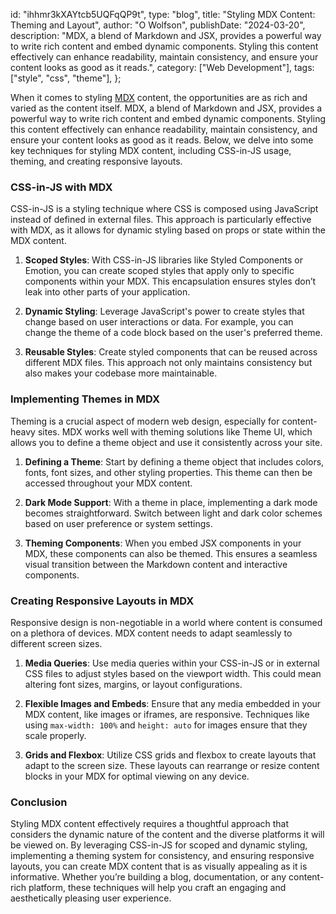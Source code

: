   id: "ihhmr3kXAYtcb5UQFqQP9t",
  type: "blog",
  title: "Styling MDX Content: Theming and Layout",
  author: "O Wolfson",
  publishDate: "2024-03-20",
  description:
    "MDX, a blend of Markdown and JSX, provides a powerful way to write rich content and embed dynamic components. Styling this content effectively can enhance readability, maintain consistency, and ensure your content looks as good as it reads.",
  category: ["Web Development"],
  tags: ["style", "css", "theme"],
};

When it comes to styling [MDX](https://mdxjs.com/) content, the opportunities are as rich and varied as the content itself. MDX, a blend of Markdown and JSX, provides a powerful way to write rich content and embed dynamic components. Styling this content effectively can enhance readability, maintain consistency, and ensure your content looks as good as it reads. Below, we delve into some key techniques for styling MDX content, including CSS-in-JS usage, theming, and creating responsive layouts.

### CSS-in-JS with MDX

CSS-in-JS is a styling technique where CSS is composed using JavaScript instead of defined in external files. This approach is particularly effective with MDX, as it allows for dynamic styling based on props or state within the MDX content.

1. **Scoped Styles**: With CSS-in-JS libraries like Styled Components or Emotion, you can create scoped styles that apply only to specific components within your MDX. This encapsulation ensures styles don’t leak into other parts of your application.

2. **Dynamic Styling**: Leverage JavaScript's power to create styles that change based on user interactions or data. For example, you can change the theme of a code block based on the user's preferred theme.

3. **Reusable Styles**: Create styled components that can be reused across different MDX files. This approach not only maintains consistency but also makes your codebase more maintainable.

### Implementing Themes in MDX

Theming is a crucial aspect of modern web design, especially for content-heavy sites. MDX works well with theming solutions like Theme UI, which allows you to define a theme object and use it consistently across your site.

1. **Defining a Theme**: Start by defining a theme object that includes colors, fonts, font sizes, and other styling properties. This theme can then be accessed throughout your MDX content.

2. **Dark Mode Support**: With a theme in place, implementing a dark mode becomes straightforward. Switch between light and dark color schemes based on user preference or system settings.

3. **Theming Components**: When you embed JSX components in your MDX, these components can also be themed. This ensures a seamless visual transition between the Markdown content and interactive components.

### Creating Responsive Layouts in MDX

Responsive design is non-negotiable in a world where content is consumed on a plethora of devices. MDX content needs to adapt seamlessly to different screen sizes.

1. **Media Queries**: Use media queries within your CSS-in-JS or in external CSS files to adjust styles based on the viewport width. This could mean altering font sizes, margins, or layout configurations.

2. **Flexible Images and Embeds**: Ensure that any media embedded in your MDX content, like images or iframes, are responsive. Techniques like using `max-width: 100%` and `height: auto` for images ensure that they scale properly.

3. **Grids and Flexbox**: Utilize CSS grids and flexbox to create layouts that adapt to the screen size. These layouts can rearrange or resize content blocks in your MDX for optimal viewing on any device.

### Conclusion

Styling MDX content effectively requires a thoughtful approach that considers the dynamic nature of the content and the diverse platforms it will be viewed on. By leveraging CSS-in-JS for scoped and dynamic styling, implementing a theming system for consistency, and ensuring responsive layouts, you can create MDX content that is as visually appealing as it is informative. Whether you’re building a blog, documentation, or any content-rich platform, these techniques will help you craft an engaging and aesthetically pleasing user experience.
